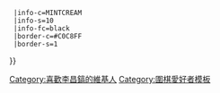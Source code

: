 {{Userbox
  |id=石佛
  |id-c=NAVAJOWHITE
  |id-fc=black
  |id-s=16
  |info=這個用戶是'''[[李昌鎬]]'''的[[圍棋|棋]]迷。{{#if:{{{1|}}}|{{{1}}}}}
  |info-c=MINTCREAM
  |info-s=10
  |info-fc=black
  |border-c=#C0C8FF
  |border-s=1
}}<includeonly>[[Category:喜歡李昌鎬的維基人]]</includeonly><noinclude>
[[Category:圍棋愛好者模板]]
</noinclude>